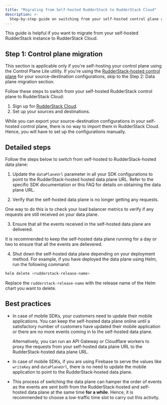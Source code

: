 ```yaml
---
title: "Migrating from Self-hosted RudderStack to RudderStack Cloud"
description: >-
  Step-by-step guide on switching from your self-hosted control plane and data plane to RudderStack Cloud.
---
```


This guide is helpful if you want to migrate from your self-hosted RudderStack instance to RudderStack Cloud.

## Step 1: Control plane migration

<div class="warningBlock">
This section is applicable only if you're self-hosting your control plane using the <Link to="https://www.rudderstack.com/docs/get-started/rudderstack-open-source/control-plane-lite/">Control Plane Lite</Link> utility. If you're using the <a href="https://app.rudderstack.com/signup?type=opensource">RudderStack-hosted control plane</a> for your source-destination configurations, skip to the <Link to="#step-2-data-plane-migration">Step 2: Data plane migration</Link> section.
</div>

Follow these steps to switch from your self-hosted RudderStack control plane to RudderStack Cloud:

1. Sign up for <a href="https://app.rudderstack.com/signup">RudderStack Cloud</a>.
2. Set up your sources and destinations.

<div class="infoBlock">
While you can <Link to="/get-started/rudderstack-open-source/control-plane-lite/#exporting-workspace-configuration">export your source-destination configurations</Link> in your self-hosted control plane, there is no way to import them in RudderStack Cloud. Hence, you will have to set up the configurations manually.
</div>

## Detailed steps

Follow the steps below to switch from self-hosted to RudderStack-hosted data plane:

1. Update the `dataPlaneUrl` parameter in all your SDK configurations to point to the RudderStack-hosted hosted data plane URL. Refer to the specific <Link to="/sources/sdks/">SDK documentation</Link> or this <Link to="/get-started/rudderstack-open-source/data-plane-setup/#what-is-a-data-plane-url-where-do-i-get-it">FAQ</Link> for details on obtaining the data plane URL.

2. Verify that the self-hosted data plane is no longer getting any requests. 

<div class="infoBlock">
One way to do this is to check your load balancer metrics to verify if any requests are still received on your data plane.
</div>

3. Ensure that all the events received in the self-hosted data plane are delivered. 

<div class="infoBlock">
It is recommended to keep the self-hosted data plane running for a day or two to ensure that all the events are delievered.
</div>

4. Shut down the self-hosted data plane depending on your deployment method. For example, if you have deployed the data plane using Helm, run the following command:

```BASH
helm delete <rudderstack-release-name>
```

<div class="infoBlock">
Replace the <code class="inline-code">rudderstack-release-name</code> with the release name of the Helm chart you want to delete.
</div>

## Best practices

* In case of mobile SDKs, your customers need to update their mobile applications. You can keep the self-hosted data plane online until a satisfactory number of customers have updated their mobile application or there are no more events coming in to the self-hosted data plane. 

  Alternatively, you can run an API Gateway or Cloudflare workers to proxy the requests from your self-hosted data plane URL to the RudderStack-hosted data plane URL.
* In case of mobile SDKs, if you are using Firebase to serve the values like `writeKey` and `dataPlaneUrl`, there is no need to update the mobile application to point to the RudderStack-hosted data plane.
* This process of switching the data plane can hamper the order of events as the events are sent both from the RudderStack-hosted and self-hosted data plane at the same time **for a while**. Hence, it is recommended to choose a low-traffic time slot to carry out this activity.
